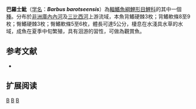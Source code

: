 {{Speciesbox 
| taxon = Barbus barotseensis
| status = LC
| status_system = IUCN3.1
| authority = [[Pellegrin|Pellegrin]], 1920
| synonyms = *''Barbus radiatus barotseensis''<br /><small>Pellegrin, 1920</small>
}}

'''巴羅士魮'''（[[学名|学名]]：'''''Barbus barotseensis'''''）為[[輻鰭魚綱|輻鰭魚綱]][[鯉形目|鯉形目]][[鯉科|鯉科]]的其中一個[[種|種]]。分布於[[非洲|非洲]][[庫內內河|庫內內河]]及[[三比西河|三比西河]]上游流域，本魚背鰭硬棘3枚；背鰭軟條8至9枚；臀鰭硬棘3枚；臀鰭軟條5至6枚，體長可達5公分，棲息在水淺具水草的水域，成魚在夏季中旬繁殖，具有洄游的習性，可做為觀賞魚。

== 参考文献 ==
*{{FishBase_species|genus=Barbus|species=barotseensis|year=2011|month=12}}

== 扩展阅读 ==
{{refbegin}}
{{wikispecies-inline|Barbus barotseensis|巴羅士魮}}
{{refend}}
{{Taxonbar|from=Q143713}}

[[Category:觀賞魚|B]]
[[Category:魮屬|B]]
[[Category:1920年描述的鱼类|B]]

{{魚類小作品}}
